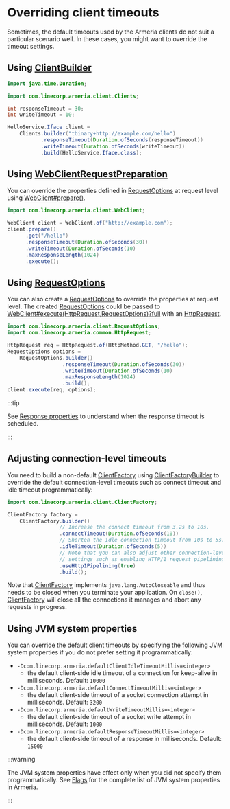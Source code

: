 # Overriding client timeouts

Sometimes, the default timeouts used by the Armeria clients do not suit a particular scenario well.
In these cases, you might want to override the timeout settings.

## Using [ClientBuilder](type)

```java
import java.time.Duration;

import com.linecorp.armeria.client.Clients;

int responseTimeout = 30;
int writeTimeout = 10;

HelloService.Iface client =
    Clients.builder("tbinary+http://example.com/hello")
           .responseTimeout(Duration.ofSeconds(responseTimeout))
           .writeTimeout(Duration.ofSeconds(writeTimeout))
           .build(HelloService.Iface.class);
```

## Using [WebClientRequestPreparation](type)

You can override the properties defined in [RequestOptions](type) at request level
using [WebClient#prepare()](type).

```java
import com.linecorp.armeria.client.WebClient;

WebClient client = WebClient.of("http://example.com"); 
client.prepare()
      .get("/hello")
      .responseTimeout(Duration.ofSeconds(30))
      .writeTimeout(Duration.ofSeconds(10)
      .maxResponseLength(1024)
      .execute();
```

## Using [RequestOptions](type)

You can also create a [RequestOptions](type) to override the properties at request level. The
created [RequestOptions](type) could be passed to [WebClient#execute(HttpRequest,RequestOptions)?full](type)
with an [HttpRequest](type).

```java
import com.linecorp.armeria.client.RequestOptions;
import com.linecorp.armeria.common.HttpRequest;

HttpRequest req = HttpRequest.of(HttpMethod.GET, "/hello");
RequestOptions options = 
    RequestOptions.builder()
                  .responseTimeout(Duration.ofSeconds(30))
                  .writeTimeout(Duration.ofSeconds(10)
                  .maxResponseLength(1024)
                  .build();
client.execute(req, options);
```

:::tip

See [Response properties](/docs/advanced-structured-logging#response-properties) to understand when the
response timeout is scheduled.

:::

## Adjusting connection-level timeouts

You need to build a non-default [ClientFactory](type) using [ClientFactoryBuilder](type) to override the default
connection-level timeouts such as connect timeout and idle timeout programmatically:

```java
import com.linecorp.armeria.client.ClientFactory;

ClientFactory factory =
    ClientFactory.builder()
                 // Increase the connect timeout from 3.2s to 10s.
                 .connectTimeout(Duration.ofSeconds(10))
                 // Shorten the idle connection timeout from 10s to 5s.
                 .idleTimeout(Duration.ofSeconds(5))
                 // Note that you can also adjust other connection-level
                 // settings such as enabling HTTP/1 request pipelining.
                 .useHttp1Pipelining(true)
                 .build();
```

Note that [ClientFactory](type) implements `java.lang.AutoCloseable` and thus needs to be closed when you
terminate your application. On `close()`, [ClientFactory](type) will close all the connections it manages
and abort any requests in progress.

## Using JVM system properties

You can override the default client timeouts by specifying the following JVM system properties if you do not
prefer setting it programmatically:
- `-Dcom.linecorp.armeria.defaultClientIdleTimeoutMillis=<integer>`
  - the default client-side idle timeout of a connection for keep-alive in milliseconds. Default: `10000`
- `-Dcom.linecorp.armeria.defaultConnectTimeoutMillis=<integer>`
  - the default client-side timeout of a socket connection attempt in milliseconds. Default: `3200`
- `-Dcom.linecorp.armeria.defaultWriteTimeoutMillis=<integer>`
  - the default client-side timeout of a socket write attempt in milliseconds. Default: `1000`
- `-Dcom.linecorp.armeria.defaultResponseTimeoutMillis=<integer>`
  - the default client-side timeout of a response in milliseconds. Default: `15000`

:::warning

The JVM system properties have effect only when you did not specify them programmatically.
See [Flags](type) for the complete list of JVM system properties in Armeria.

:::
